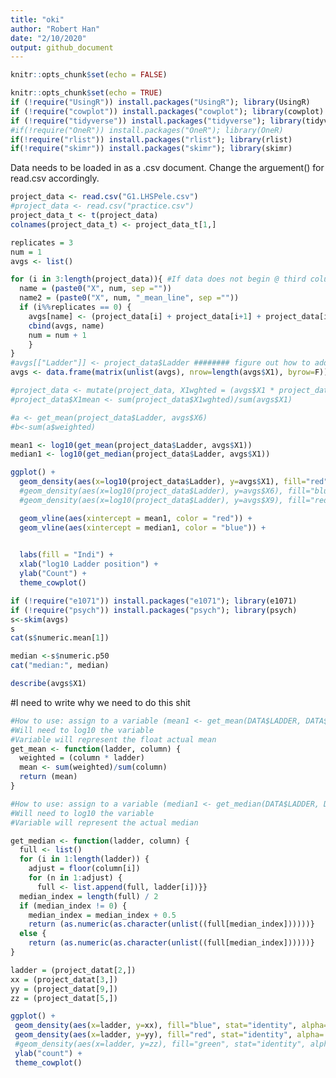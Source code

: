 ```yaml
---
title: "oki"
author: "Robert Han"
date: "2/10/2020"
output: github_document
---
```


```r
knitr::opts_chunk$set(echo = FALSE)
```

```r
knitr::opts_chunk$set(echo = TRUE)
if (!require("UsingR")) install.packages("UsingR"); library(UsingR)
if (!require("cowplot")) install.packages("cowplot"); library(cowplot)
if (!require("tidyverse")) install.packages("tidyverse"); library(tidyverse)
#if(!require("OneR")) install.packages("OneR"); library(OneR)
if(!require("rlist")) install.packages("rlist"); library(rlist)
if(!require("skimr")) install.packages("skimr"); library(skimr)
```


Data needs to be loaded in as a .csv document. Change the arguement() for read.csv accordingly.
```r
project_data <- read.csv("G1.LHSPele.csv")
#project_data <- read.csv("practice.csv")
project_data_t <- t(project_data)
colnames(project_data_t) <- project_data_t[1,]
```


```r
replicates = 3
num = 1
avgs <- list()

for (i in 3:length(project_data)){ #If data does not begin @ third column change accordingly
  name = (paste0("X", num, sep =""))
  name2 = (paste0("X", num, "_mean_line", sep =""))
  if (i%%replicates == 0) {
    avgs[name] <- (project_data[i] + project_data[i+1] + project_data[i+2]) / 3 #If there are more/less than 3 replicates change accordingly
    cbind(avgs, name)
    num = num + 1
    }
}
#avgs[["Ladder"]] <- project_data$Ladder ######## figure out how to add to data frame not list
avgs <- data.frame(matrix(unlist(avgs), nrow=length(avgs$X1), byrow=F)) #Convert data from list to dataframe
```


```r

#project_data <- mutate(project_data, X1wghted = (avgs$X1 * project_data$Ladder) )
#project_data$X1mean <- sum(project_data$X1wghted)/sum(avgs$X1)

#a <- get_mean(project_data$Ladder, avgs$X6)
#b<-sum(a$weighted)

mean1 <- log10(get_mean(project_data$Ladder, avgs$X1))
median1 <- log10(get_median(project_data$Ladder, avgs$X1))

ggplot() +
  geom_density(aes(x=log10(project_data$Ladder), y=avgs$X1), fill="red", stat="identity", alpha=.3) +
  #geom_density(aes(x=log10(project_data$Ladder), y=avgs$X6), fill="blue", stat="identity", alpha=.3) +
  #geom_density(aes(x=log10(project_data$Ladder), y=avgs$X9), fill="red", stat="identity", alpha=.3) +

  geom_vline(aes(xintercept = mean1, color = "red")) +
  geom_vline(aes(xintercept = median1, color = "blue")) +

  
  labs(fill = "Indi") +
  xlab("log10 Ladder position") +
  ylab("Count") +
  theme_cowplot()
```



```r
if (!require("e1071")) install.packages("e1071"); library(e1071)
if (!require("psych")) install.packages("psych"); library(psych)
s<-skim(avgs)
s
cat(s$numeric.mean[1])

median <-s$numeric.p50
cat("median:", median)

describe(avgs$X1)

```


#I need to write why we need to do this shit
```r
#How to use: assign to a variable (mean1 <- get_mean(DATA$LADDER, DATA$COLUMN)
#Will need to log10 the variable
#Variable will represent the float actual mean
get_mean <- function(ladder, column) {
  weighted = (column * ladder)
  mean <- sum(weighted)/sum(column)
  return (mean)
}
```


```r
#How to use: assign to a variable (median1 <- get_median(DATA$LADDER, DATA$COLUMN)
#Will need to log10 the variable
#Variable will represent the actual median

get_median <- function(ladder, column) {
  full <- list()
  for (i in 1:length(ladder)) {
    adjust = floor(column[i])
    for (n in 1:adjust) {
      full <- list.append(full, ladder[i])}}
  median_index = length(full) / 2
  if (median_index != 0) {
    median_index = median_index + 0.5
    return (as.numeric(as.character(unlist((full[median_index])))))}
  else {
    return (as.numeric(as.character(unlist((full[median_index])))))}
}
```








```r
ladder = (project_datat[2,])
xx = (project_datat[3,])
yy = (project_datat[9,])
zz = (project_datat[5,])

ggplot() +
 geom_density(aes(x=ladder, y=xx), fill="blue", stat="identity", alpha=.3) +
 geom_density(aes(x=ladder, y=yy), fill="red", stat="identity", alpha=.3) +
 #geom_density(aes(x=ladder, y=zz), fill="green", stat="identity", alpha=.3) +
 ylab("count") +
 theme_cowplot()


```














